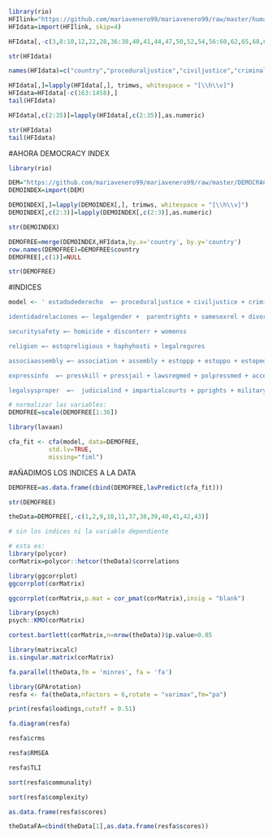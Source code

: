 ```r
library(rio)
HFIlink="https://github.com/mariavenero99/mariavenero99/raw/master/human-freedom-index-2018-data-tables-figures.xlsx"
HFIdata=import(HFIlink, skip=4) 
```

```r
HFIdata[,-c(3,8:10,12,22,28,36:38,40,41,44,47,50,52,54,56:60,62,65,68,69,85:93)]=NULL
```


```r
str(HFIdata)
```

```r
names(HFIdata)=c("country","proceduraljustice","civiljustice","criminaljustice","homicide","disconterr","womenss","estopreligious","haphyhosti", "legalregures", "association", "assembly", "estoppp", "estoppo", "estopedu", "presskill","pressjail","lawsregmed", "polpressmed", "accesscable", "accessfornews", "statecontint", "legalgender", "parentrights", "samesexrel", "divorce", "judicialind", "impartialcourts", "pprights","militaryinter","integrityleg","enforcontract","restrprop","reliapol", "busicostcrime")
```


```r
HFIdata[,]=lapply(HFIdata[,], trimws, whitespace = "[\\h\\v]")
HFIdata=HFIdata[-c(163:1458),]
tail(HFIdata)
```

```r
HFIdata[,c(2:35)]=lapply(HFIdata[,c(2:35)],as.numeric)
```


```r
str(HFIdata)
tail(HFIdata)
```


#AHORA DEMOCRACY INDEX
```r
library(rio)
```


```r
DEM="https://github.com/mariavenero99/mariavenero99/raw/master/DEMOCRACY%20INDEX%202016.xlsx"
DEMOINDEX=import(DEM)
```

```r
DEMOINDEX[,]=lapply(DEMOINDEX[,], trimws, whitespace = "[\\h\\v]")
DEMOINDEX[,c(2:3)]=lapply(DEMOINDEX[,c(2:3)],as.numeric)

str(DEMOINDEX)
```

```r
DEMOFREE=merge(DEMOINDEX,HFIdata,by.x='country', by.y='country') 
row.names(DEMOFREE)=DEMOFREE$country
DEMOFREE[,c(1)]=NULL
```

```r
str(DEMOFREE)
```



#INDICES
```r
model <- ' estadodederecho  =~ proceduraljustice + civiljustice + criminaljustice

identidadrelaciones =~ legalgender +  parentrights + samesexrel + divorce

securitysafety =~ homicide + disconterr + womenss

religion =~ estopreligious + haphyhosti + legalregures

associaassembly =~ association + assembly + estoppp + estoppo + estopedu

expressinfo  =~ presskill + pressjail + lawsregmed + polpressmed + accesscable + accessfornews + statecontint 

legalsysproper  =~  judicialind + impartialcourts + pprights + militaryinter + integrityleg + enforcontract +  restrprop +  reliapol + busicostcrime'
```



```r

# normalizar las variables:
DEMOFREE=scale(DEMOFREE[1:36])

library(lavaan)
```

```r
cfa_fit <- cfa(model, data=DEMOFREE, 
           std.lv=TRUE,  
           missing="fiml")
```

#AÑADIMOS LOS INDICES A LA DATA

```r
DEMOFREE=as.data.frame(cbind(DEMOFREE,lavPredict(cfa_fit)))
```

```r
str(DEMOFREE)
```
```r
theData=DEMOFREE[,-c(1,2,9,10,11,37,38,39,40,41,42,43)] 

# sin los indices ni la variable dependiente
```

```r
# esta es:
library(polycor)
corMatrix=polycor::hetcor(theData)$correlations
```

```r
library(ggcorrplot)
ggcorrplot(corMatrix)

ggcorrplot(corMatrix,p.mat = cor_pmat(corMatrix),insig = "blank")
```

```r
library(psych)
psych::KMO(corMatrix)
```

```r
cortest.bartlett(corMatrix,n=nrow(theData))$p.value>0.05 
```
```r
library(matrixcalc)
is.singular.matrix(corMatrix)
```
```r
fa.parallel(theData,fm = 'minres', fa = 'fa') 
```

```r
library(GPArotation)
resfa <- fa(theData,nfactors = 6,rotate = "varimax",fm="pa")
```

```r
print(resfa$loadings,cutoff = 0.51)  
```

```r
fa.diagram(resfa) 
```

```r
resfa$crms 
```
```r
resfa$RMSEA 
```
```r
resfa$TLI 
```
```r
sort(resfa$communality)
```
```r
sort(resfa$complexity) 
```
```r
as.data.frame(resfa$scores)

```
```r
theDataFA=cbind(theData[1],as.data.frame(resfa$scores))
```

